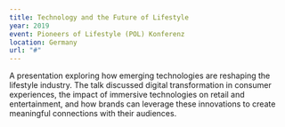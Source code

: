 ```yaml
---
title: Technology and the Future of Lifestyle
year: 2019
event: Pioneers of Lifestyle (POL) Konferenz
location: Germany
url: "#"
---
```


A presentation exploring how emerging technologies are reshaping the lifestyle industry. The talk discussed digital transformation in consumer experiences, the impact of immersive technologies on retail and entertainment, and how brands can leverage these innovations to create meaningful connections with their audiences. 
